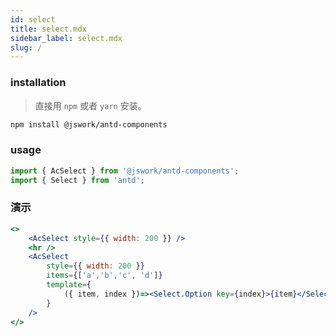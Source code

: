 ```yaml
---
id: select
title: select.mdx
sidebar_label: select.mdx
slug: /
---
```


### installation
> 直接用 `npm` 或者 `yarn` 安装。

```bash npm2yarn
npm install @jswork/antd-components
```

### usage
```js
import { AcSelect } from '@jswork/antd-components';
import { Select } from 'antd';
```

### 演示
```jsx live
<>
    <AcSelect style={{ width: 200 }} />
    <hr />
    <AcSelect
        style={{ width: 200 }}
        items={['a','b','c', 'd']}
        template={
            ({ item, index })=><Select.Option key={index}>{item}</Select.Option>
        }
    />
</>
```